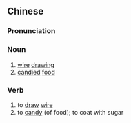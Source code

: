==Chinese==
{{zh-forms|s=拔丝}}

===Pronunciation===
{{zh-pron
|m=básī
|cat=n,v
}}

===Noun===
{{zh-noun}}

# [[wire]] [[drawing]]
# [[candied]] [[food]]

===Verb===
{{zh-verb}}

# to [[draw]] [[wire]]
# to [[candy]] (of food); to coat with sugar